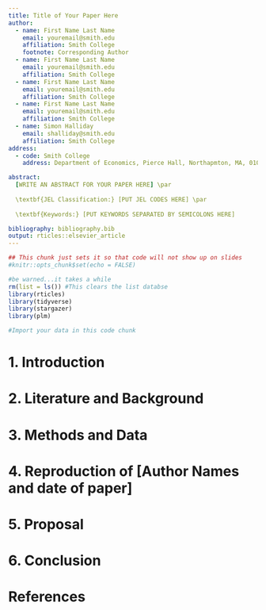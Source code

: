 ```yaml
---
title: Title of Your Paper Here
author:
  - name: First Name Last Name
    email: youremail@smith.edu
    affiliation: Smith College
    footnote: Corresponding Author
  - name: First Name Last Name
    email: youremail@smith.edu
    affiliation: Smith College
  - name: First Name Last Name
    email: youremail@smith.edu
    affiliation: Smith College
  - name: First Name Last Name
    email: youremail@smith.edu
    affiliation: Smith College
  - name: Simon Halliday
    email: shalliday@smith.edu
    affiliation: Smith College
address:
  - code: Smith College
    address: Department of Economics, Pierce Hall, Northapmton, MA, 01063

abstract: 
  [WRITE AN ABSTRACT FOR YOUR PAPER HERE] \par
  
  \textbf{JEL Classification:} [PUT JEL CODES HERE] \par
  
  \textbf{Keywords:} [PUT KEYWORDS SEPARATED BY SEMICOLONS HERE]

bibliography: bibliography.bib
output: rticles::elsevier_article
---
```

```r
## This chunk just sets it so that code will not show up on slides
#knitr::opts_chunk$set(echo = FALSE)
```

```r
#be warned...it takes a while
rm(list = ls()) #This clears the list databse
library(rticles)
library(tidyverse)
library(stargazer)
library(plm)
```


```r
#Import your data in this code chunk


```


# 1. Introduction


# 2. Literature and Background 


# 3. Methods and Data


# 4. Reproduction of [Author Names and date of paper]


# 5. Proposal 


# 6. Conclusion 


# References

